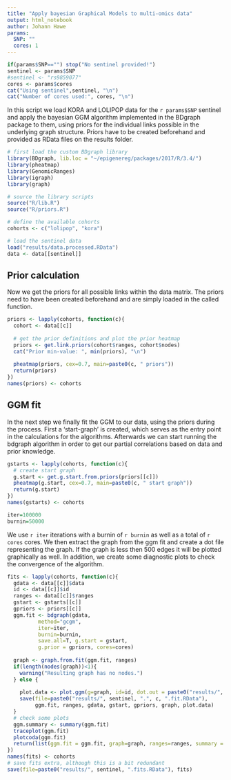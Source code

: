 ```yaml
---
title: "Apply bayesian Graphical Models to multi-omics data"
output: html_notebook
author: Johann Hawe
params:
  SNP: ""
  cores: 1
---
```

```r
if(params$SNP=="") stop("No sentinel provided!")
sentinel <- params$SNP
#sentinel <- "rs9859077"
cores <- params$cores
cat("Using sentinel",sentinel, "\n")
cat("Number of cores used:", cores, "\n")
```

In this script we load KORA and LOLIPOP data for the `r params$SNP` sentinel and 
apply the bayesian GGM algorithm implemented in the BDgraph package to them, 
using priors for the individual links possible in the underlying graph structure. 
Priors have to be created beforehand and provided as RData files on the results folder.

```r
# first load the custom BDgraph library
library(BDgraph, lib.loc = "~/epigenereg/packages/2017/R/3.4/")
library(pheatmap)
library(GenomicRanges)
library(igraph)
library(graph)

# source the library scripts
source("R/lib.R")
source("R/priors.R")

# define the available cohorts
cohorts <- c("lolipop", "kora")

# load the sentinel data
load("results/data.processed.RData")
data <- data[[sentinel]]
```

## Prior calculation
Now we get the priors for all possible links within the data matrix. The priors
need to have been created beforehand and are simply loaded in the called function.

```r
priors <- lapply(cohorts, function(c){
  cohort <- data[[c]]
  
  # get the prior definitions and plot the prior heatmap
  priors <- get.link.priors(cohort$ranges, cohort$nodes)
  cat("Prior min-value: ", min(priors), "\n")
  
  pheatmap(priors, cex=0.7, main=paste0(c, " priors"))
  return(priors)
})
names(priors) <- cohorts
```

## GGM fit
In the next step we finally fit the GGM to our data, using the priors during 
the process. First a 'start-graph' is created, which serves as the entry point
in the calculations for the algorithms. Afterwards we can start running the 
bdgraph algorithm in order to get our partial correlations based on data and prior knowledge. 

```r
gstarts <- lapply(cohorts, function(c){
  # create start graph
  g.start <- get.g.start.from.priors(priors[[c]])
  pheatmap(g.start, cex=0.7, main=paste0(c, " start graph"))
  return(g.start)
})
names(gstarts) <- cohorts
```

```r
iter=100000
burnin=50000
```
We use `r iter` iterations with a burnin of `r burnin` as well as a total of
`r cores` cores. We then extract the graph from the ggm fit and create a dot file
representing the graph. If the graph is less then 500 edges it will be plotted graphically
as well.
In addition, we create some diagnostic plots to check the convergence of the 
algorithm.

```r
fits <- lapply(cohorts, function(c){
  gdata <- data[[c]]$data
  id <- data[[c]]$id
  ranges <- data[[c]]$ranges
  gstart <- gstarts[[c]]
  gpriors <- priors[[c]]
  ggm.fit <- bdgraph(gdata, 
          method="gcgm", 
          iter=iter, 
          burnin=burnin,
          save.all=T, g.start = gstart,
          g.prior = gpriors, cores=cores)
  
  graph <- graph.from.fit(ggm.fit, ranges)
  if(length(nodes(graph))<1){
    warning("Resulting graph has no nodes.")
  } else {
    
    plot.data <- plot.ggm(g=graph, id=id, dot.out = paste0("results/", sentinel, ".", c, ".fit.dot"))
    save(file=paste0("results/", sentinel, ".", c, ".fit.RData"), 
         ggm.fit, ranges, gdata, gstart, gpriors, graph, plot.data)
  }
  # check some plots
  ggm.summary <- summary(ggm.fit)
  traceplot(ggm.fit)
  plotcoda(ggm.fit)
  return(list(ggm.fit = ggm.fit, graph=graph, ranges=ranges, summary = ggm.summary))
})
names(fits) <- cohorts
# save fits extra, although this is a bit redundant
save(file=paste0("results/", sentinel, ".fits.RData"), fits)
```
